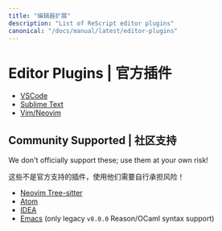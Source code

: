```yaml
---
title: "编辑器扩展"
description: "List of ReScript editor plugins"
canonical: "/docs/manual/latest/editor-plugins"
---
```


# Editor Plugins | 官方插件

- [VSCode](https://marketplace.visualstudio.com/items?itemName=chenglou92.rescript-vscode)
- [Sublime Text](https://github.com/reasonml-editor/sublime-reason)
- [Vim/Neovim](https://github.com/rescript-lang/vim-rescript)

## Community Supported | 社区支持

We don't officially support these; use them at your own risk!

这些不是官方支持的插件，使用他们需要自行承担风险！

- [Neovim Tree-sitter](https://github.com/nkrkv/nvim-treesitter-rescript)
- [Atom](https://atom.io/packages/ide-rescript)
- [IDEA](https://github.com/reasonml-editor/reasonml-idea-plugin)
- [Emacs](https://github.com/reasonml-editor/reason-mode) (only legacy `v8.0.0` Reason/OCaml syntax support)
